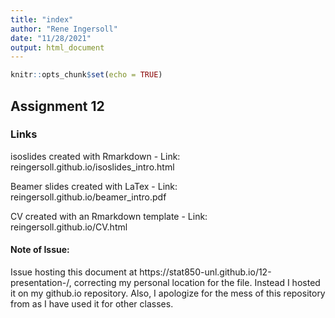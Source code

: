 ```yaml
---
title: "index"
author: "Rene Ingersoll"
date: "11/28/2021"
output: html_document
---
```


```r
knitr::opts_chunk$set(echo = TRUE)
```

## Assignment 12

### Links

isoslides created with Rmarkdown
  - Link: reingersoll.github.io/isoslides_intro.html

Beamer slides created with LaTex
  - Link: reingersoll.github.io/beamer_intro.pdf
  
CV created with an Rmarkdown template
  - Link: reingersoll.github.io/CV.html

#### Note of Issue:
Issue hosting this document at https://stat850-unl.github.io/12-presentation-<your-gh-username-here>/, correcting my personal location for the file. Instead I hosted it on my github.io repository. Also, I apologize for the mess of this repository from as I have used it for other classes.
